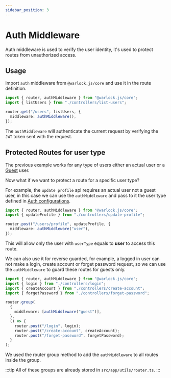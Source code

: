 ```yaml
---
sidebar_position: 3
---
```


# Auth Middleware

Auth middleware is used to verify the user identity, it's used to protect routes from unauthorized access.

## Usage

Import `auth` middleware from `@warlock.js/core` and use it in the route definition.

```ts title="src/app/users/routes.ts"
import { router, authMiddleware } from "@warlock.js/core";
import { listUsers } from "./controllers/list-users";

router.get("/users", listUsers, {
  middleware: authMiddleware(),
});
```

The `authMiddleware` will authenticate the current request by verifying the `JWT` token sent with the request.

## Protected Routes for user type

The previous example works for any type of users either an actual user or a [Guest](./guests) user.

Now what if we want to protect a route for a specific user type?

For example, the `update profile` api requires an actual user not a guest user, in this case we can use the `authMiddleware` and pass to it the user type defined in [Auth configurations](./configurations).

```ts title="src/app/users/routes.ts"
import { router, authMiddleware } from "@warlock.js/core";
import { updateProfile } from "./controllers/update-profile";

router.post("/users/profile", updateProfile, {
  middleware: authMiddleware("user"),
});
```

This will allow only the user with `userType` equals to **user** to access this route.

We can also use it for reverse guarded, for example, a logged in user can not make a login, create account or forget password request, so we can use the `authMiddleware` to guard these routes for guests only.

```ts title="src/app/users/routes.ts"
import { router, authMiddleware } from "@warlock.js/core";
import { login } from "./controllers/login";
import { createAccount } from "./controllers/create-account";
import { forgetPassword } from "./controllers/forget-password";

router.group(
  {
    middleware: [authMiddleware("guest")],
  },
  () => {
    router.post("/login", login);
    router.post("/create-account", createAccount);
    router.post("/forget-password", forgetPassword);
  }
);
```

We used the router group method to add the `authMiddleware` to all routes inside the group.

:::tip
All of these groups are already stored in `src/app/utils/router.ts`.
:::
